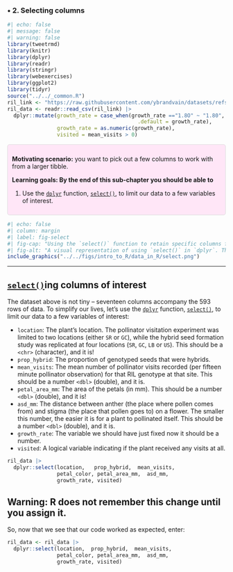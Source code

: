 ### • 2. Selecting columns {.unnumbered #select_vars}



```r
#| echo: false
#| message: false
#| warning: false
library(tweetrmd)
library(knitr)
library(dplyr)
library(readr)
library(stringr)
library(webexercises)
library(ggplot2)
library(tidyr)
source("../../_common.R") 
ril_link <- "https://raw.githubusercontent.com/ybrandvain/datasets/refs/heads/master/clarkia_rils.csv"
ril_data <- readr::read_csv(ril_link) |>
  dplyr::mutate(growth_rate = case_when(growth_rate =="1.8O" ~ "1.80",
                                          .default = growth_rate),  
                growth_rate = as.numeric(growth_rate),
                visited = mean_visits > 0)
```



::: {.motivation style="background-color: #ffe6f7; padding: 10px; border: 1px solid #ddd; border-radius: 5px;"}


**Motivating scenario:**  you want to pick out a few columns to work with from a larger tibble.        

**Learning goals: By the end of this sub-chapter you should be able to**  

1. Use the [`dplyr`](https://dplyr.tidyverse.org/) function, [`select()`](https://dplyr.tidyverse.org/reference/select.html), to limit our data to a few variables of interest.  
:::     


```r
#| echo: false
#| column: margin
#| label: fig-select
#| fig-cap: "Using the `select()` function to retain specific columns from a dataset. The top table contains three columns: `prop_hyb` (proportion of hybrids), `n_assayed` (number of individuals assayed), and `n_hyb` (the computed number of hybrids). The `select(prop_hyb, n_hyb)` function is applied, keeping only the `prop_hyb` and `n_hyb` columns. The bottom table displays the resulting dataset after column selection."
#| fig-alt: "A visual representation of using `select()` in `dplyr`. The top table contains three columns: `prop_hyb`, `n_assayed`, and `n_hyb`, showing values of hybrid proportions, sample sizes, and computed hybrid counts. Below, an R code snippet applies `select(prop_hyb, n_hyb)`, removing `n_assayed` and keeping only the first and last columns. The resulting table, displayed at the bottom, reflects the updated dataset with only `prop_hyb` and `n_hyb` remaining, shown with consistent formatting."  
include_graphics("../../figs/intro_to_R/data_in_R/select.png")
```

--- 

## [`select()`](https://dplyr.tidyverse.org/reference/select.html)ing columns of interest   



The dataset above is not tiny -- seventeen columns accompany the 593 rows of data. To simplify our lives, let's use the [`dplyr`](https://dplyr.tidyverse.org/) function, [`select()`](https://dplyr.tidyverse.org/reference/select.html), to limit our data to a few variables of interest:  


- `location`: The plant's location. The pollinator visitation experiment was limited to two locations  (either `SR` or `GC`), while the hybrid seed formation study was replicated at four locations (`SR`, `GC`, `LB` or `US`).  This should be a `<chr>` (character), and it is!
- `prop_hybrid`: The proportion of genotyped seeds that were hybrids.   
- `mean_visits`: The mean number of pollinator visits recorded (per fifteen minute pollinator observation) for that RIL genotype at that site.  This should be a number `<dbl>` (double), and it is.
- `petal_area_mm`: The area of the petals (in mm).  This should be a number `<dbl>` (double), and it is!       
- `asd_mm`: The distance between anther (the place where pollen comes from) and stigma (the place that pollen goes to) on a flower. The smaller this number, the easier it is for a plant to pollinated itself. This should be a number `<dbl>` (double), and it is. 
- `growth_rate`: The variable we should have just fixed now it should be a number.    
- `visited`: A logical variable indicating if the plant received any visits at all.  

```r
ril_data |> 
  dplyr::select(location,   prop_hybrid,  mean_visits,  
                petal_color, petal_area_mm,  asd_mm, 
                growth_rate, visited)
```




::: {.callout-warning}
## Warning: R does not remember this change until you assign it.

So, now that we see that our code worked as expected, enter:


```r
ril_data <- ril_data |> 
  dplyr::select(location,  prop_hybrid,  mean_visits,  
                petal_color, petal_area_mm,  asd_mm,  
                growth_rate, visited)
```

:::

